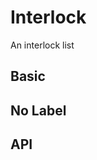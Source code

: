 

<Meta title="Interlock" component={Subject}/>

# Interlock

An interlock list

## Basic

<Preview>
  <Story name="Basic">
    <Grid container>
      <Grid item>
        <Subject
          label="basic"
          entries={[
            {
              label: 'interlock1',
              status: 'normal'
            },
            {
              label: 'interlock2',
              status: 'error'
            }
          ]}
        />
      </Grid>
    </Grid>
  </Story>
</Preview>

## No Label

<Preview>
  <Story name="No Label">
    <Grid container>
      <Grid item>
        <Subject
          entries={[
            {
              label: 'interlock1',
              status: 'normal'
            },
            {
              label: 'interlock2',
              status: 'error'
            }
          ]}
        />
      </Grid>
    </Grid>
  </Story>
</Preview>

## API

<Props of={Subject}/>
